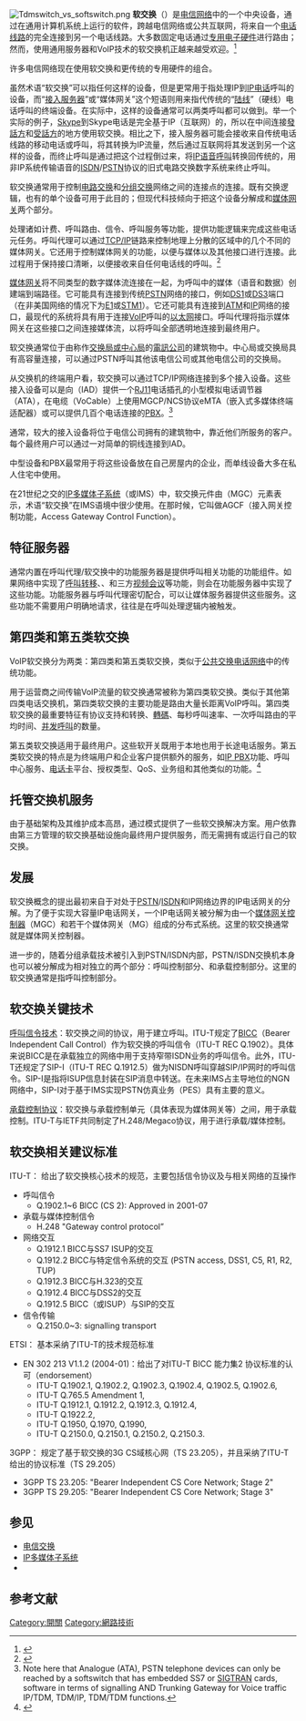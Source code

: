 {{noteTA
|G1=Communication
|G2=Telcom
}}
[[File:Tdmswitch_vs_softswitch.png|thumb]]
'''软交换'''（{{lang-en|softswitch}}）是[[电信网络|电信网络]]中的一个中央设备，通过在通用计算机系统上运行的软件，跨越电信网络或公共互联网，将来自一个[[電話線|电话线路]]的{{le|电话呼叫|telephone call}}完全连接到另一个电话线路。大多数固定电话通过[[电信交换#电子交换机|专用电子硬件]]进行路由；然而，使用通用服务器和VoIP技术的软交换机正越来越受欢迎。<ref>{{cite news|last=Buckley|first=Sean|title=Carrier VoIP saw turnaround in 2012, says Infonetics  Read more: Carrier VoIP saw turnaround in 2012, says Infonetics - FierceTelecom http://www.fiercetelecom.com/story/carrier-voip-saw-turnaround-2012-says-infonetics/2013-02-20#ixzz2LTlVeSbC|newspaper=Fierce Telecom|date=February 20, 2013}}</ref>

许多电信网络现在使用软交换和更传统的专用硬件的组合。

虽然术语“软交换”可以指任何这样的设备，但是更常用于指处理IP到[[IP电话|IP电话]]呼叫的设备，而“[[网络接入服务器|接入服务器]]”或“媒体网关”这个短语则用来指代传统的“[[固网电信|陆线]]”（硬线）电话呼叫的终端设备。在实际中，这样的设备通常可以两类呼叫都可以做到。举一个实际的例子，[[Skype|Skype]]到Skype电话是完全基于IP（互联网）的，所以在中间连接[[發話方|發話方]]和[[受話方|受話方]]的地方使用软交换。相比之下，接入服务器可能会接收来自传统电话线路的移动电话或呼叫，将其转换为IP流量，然后通过互联网将其发送到另一个这样的设备，而终止呼叫是通过把这个过程倒过来，将[[網際協議通話技術|IP语音呼叫]]转换回传统的，用非IP系统传输语音的[[综合业务数字网|ISDN]]/[[PSTN|PSTN]]协议的旧式电路交换数字系统来终止呼叫。

软交换通常用于控制[[电路交换|电路交换]]和[[分组交换|分组交换]]网络之间的连接点的连接。既有交换逻辑，也有{{le|交换结构|switched fabric}}的单个设备可用于此目的；但现代科技倾向于把这个设备分解成{{le|呼叫代理|Call Agent}}和[[媒体网关|媒体网关]]两个部分。

{{le|呼叫代理|Call Agent}}处理诸如计费、呼叫路由、信令、呼叫服务等功能，提供功能逻辑来完成这些电话元任务。呼叫代理可以通过[[TCP/IP协议族|TCP/IP]]链路来控制地理上分散的区域中的几个不同的媒体网关。它还用于控制媒体网关的功能，以便与媒体以及其他接口进行连接。此过程用于保持接口清晰，以便接收来自任何电话线的呼叫。<ref>{{cite web
|title=Softswitch - How it works
|url=http://www.ixc.ua/softswitch-how-it-works
|publisher=IXC
|date=21 September 2012
|access-date=2017-10-30
|archive-url=https://web.archive.org/web/20171112080333/http://www.ixc.ua/softswitch-how-it-works
|archive-date=2017-11-12
|dead-url=yes
}}</ref>

[[媒体网关|媒体网关]]将不同类型的数字媒体流连接在一起，为呼叫中的媒体（语音和数据）创建端到端路径。它可能具有连接到传统[[公共交换电话网|PSTN]]网络的接口，例如[[Digital_Signal_1|DS1]]或[[Digital_Signal_3|DS3]]端口（在非美国网络的情况下为[[E-carrier|E1]]或[[STM-1|STM1]]）。它还可能具有连接到[[异步传输模式|ATM]]和[[网际协议|IP]]网络的接口，最现代的系统将具有用于连接[[網際協議通話技術|VoIP]]呼叫的[[以太网|以太网]]接口。呼叫代理将指示媒体网关在这些接口之间连接媒体流，以将呼叫全部透明地连接到最终用户。

软交换通常位于由称作[[电信交换|交换局或中心局]]的[[電訊公司|電訊公司]]的建筑物中。中心局或交换局具有高容量连接，可以通过PSTN呼叫其他该电信公司或其他电信公司的交换局。

从交换机的终端用户看，软交换可以通过TCP/IP网络连接到多个接入设备。这些接入设备可以是向{{le|集成接入设备|Integrated access device}}（IAD）提供一个[[RJ11,_RJ14,_RJ25|RJ11]]电话插孔的小型模拟电话调节器（ATA），在电缆（VoCable）上使用MGCP/NCS协议eMTA（嵌入式多媒体终端适配器）或可以提供几百个电话连接的[[用户交换机|PBX]]。<ref>Note here that Analogue (ATA), PSTN telephone devices can only be reached by a softswitch that has embedded SS7 or [[SIGTRAN|SIGTRAN]] cards, software in terms of signalling AND Trunking Gateway for Voice traffic  IP/TDM, TDM/IP, TDM/TDM functions.</ref>

通常，较大的接入设备将位于电信公司拥有的建筑物中，靠近他们所服务的客户。每个最终用户可以通过一对简单的铜线连接到IAD。

中型设备和PBX最常用于将这些设备放在自己房屋内的企业，而单线设备大多在私人住宅中使用。

在21世纪之交的[[IP多媒体子系统|IP多媒体子系统]]（或IMS）中，软交换元件由{{le|媒体网关控制器|Media Gateway Controller}}（MGC）元素表示，术语“软交换”在IMS语境中很少使用。在那时候，它叫做AGCF（接入网关控制功能，Access Gateway Control Function）。

==特征服务器==
通常内置在呼叫代理/软交换中的功能服务器是提供呼叫相关功能的功能组件。如果网络中实现了[[來電轉駁|呼叫转移]]、{{le|呼叫等待|call waiting}}、{{le|回拨上一通电话|last call return}}和三方[[视频会议|视频会议]]等功能，则会在功能服务器中实现了这些功能。功能服务器与呼叫代理密切配合，可以让媒体服务器提供这些服务。这些功能不需要用户明确地请求，往往是在呼叫处理逻辑内被触发。

==第四类和第五类软交换==
VoIP软交换分为两类：第四类和第五类软交换，类似于[[公共交换电话网络|公共交换电话网络]]中的传统功能。

用于运营商之间传输VoIP流量的软交换通常被称为第四类软交换。类似于其他第四类电话交换机，第四类软交换的主要功能是路由大量长距离VoIP呼叫。第四类软交换的最重要特征有协议支持和转换、[[轉碼|轉碼]]、每秒呼叫速率、一次呼叫路由的平均时间、[[埃朗單位|并发呼叫]]的数量。

第五类软交换适用于最终用户。这些软开关既用于本地也用于长途电话服务。第五类软交换的特点是为终端用户和企业客户提供额外的服务，如[[网络电话交换机|IP PBX]]功能、呼叫中心服务、[[电话卡|电话卡]]平台、授权类型、QoS、业务组和其他{{le|第五类电话交换机|Class 5 telephone switch}}类似的功能。<ref>{{Cite web |url=http://speedflow.com/index.php/en/voip-faq |title=FAQ about VoIP and softswitches |access-date=2017-10-30 |archive-url=https://web.archive.org/web/20150910063841/http://speedflow.com/index.php/en/voip-faq |archive-date=2015-09-10 |dead-url=yes }}</ref>

==托管交换机服务==
由于基础架构及其维护成本高昂，通过{{le|托管服务提供商|hosted service provider}}模式提供了一些软交换解决方案。用户依靠由第三方管理的软交换基础设施向最终用户提供服务，而无需拥有或运行自己的软交换。

==发展==
软交换概念的提出最初来自于对处于[[PSTN|PSTN]]/[[ISDN|ISDN]]和IP网络边界的IP电话网关的分解。为了便于实现大容量IP电话网关，一个IP电话网关被分解为由一个[[媒体网关控制器|媒体网关控制器]]（MGC）和若干个媒体网关（MG）组成的分布式系统。这里的软交换通常就是媒体网关控制器。

进一步的，随着分组承载技术被引入到PSTN/ISDN内部，PSTN/ISDN交换机本身也可以被分解成为相对独立的两个部分：呼叫控制部分、和承载控制部分。这里的软交换通常是指呼叫控制部分。

== 软交换关键技术 ==

[[呼叫信令技术|呼叫信令技术]]：软交换之间的协议，用于建立呼叫。ITU-T规定了[[BICC|BICC]]（Bearer Independent Call Control）作为软交换的呼叫信令（ITU-T REC Q.1902）。具体来说BICC是在承载独立的网络中用于支持窄带ISDN业务的呼叫信令。此外，ITU-T还规定了SIP-I（ITU-T REC Q.1912.5）做为NISDN呼叫穿越SIP/IP网时的呼叫信令。SIP-I是指将ISUP信息封装在SIP消息中转送。在未来IMS占主导地位的NGN网络中，SIP-I对于基于IMS实现PSTN仿真业务（PES）具有主要的意义。

[[承载控制协议|承载控制协议]]：软交换与承载控制单元（具体表现为媒体网关等）之间，用于承载控制。ITU-T与IETF共同制定了H.248/Megaco协议，用于进行承载/媒体控制。

== 软交换相关建议标准 ==

ITU-T：
给出了软交换核心技术的规范，主要包括信令协议及与相关网络的互操作
* 呼叫信令
** Q.1902.1~6  BlCC (CS 2): Approved in 2001-07
* 承载与媒体控制信令
** H.248 "Gateway control protocol”
* 网络交互
** Q.1912.1 BICC与SS7 ISUP的交互
** Q.1912.2 BICC与特定信令系统的交互 (PSTN access, DSS1, C5, R1, R2, TUP) 
** Q.1912.3 BICC与H.323的交互
** Q.1912.4 BICC与DSS2的交互
** Q.1912.5 BICC（或ISUP）与SIP的交互
* 信令传输
** Q.2150.0~3: signalling transport
ETSI：
基本采纳了ITU-T的技术规范标准
* EN 302 213 V1.1.2 (2004-01)：给出了对ITU-T BICC 能力集2 协议标准的认可（endorsement）
** ITU-T Q.1902.1, Q.1902.2, Q.1902.3, Q.1902.4, Q.1902.5, Q.1902.6, 
** ITU-T Q.765.5 Amendment 1,
** ITU-T Q.1912.1, Q.1912.2, Q.1912.3, Q.1912.4, 
** ITU-T Q.1922.2,
** ITU-T Q.1950, Q.1970, Q.1990, 
** ITU-T Q.2150.0, Q.2150.1, Q.2150.2, Q.2150.3. 
3GPP：
规定了基于软交换的3G CS域核心网（TS 23.205），并且采纳了ITU-T给出的协议标准（TS 29.205）
* 3GPP TS 23.205: "Bearer Independent CS Core Network; Stage 2" 
* 3GPP TS 29.205: "Bearer Independent CS Core Network; Stage 3"

== 参见 ==
* [[电信交换|电信交换]]
* [[IP多媒体子系统|IP多媒体子系统]]
* {{le|软件定义移动网络|Software defined mobile network}}

== 参考文献 ==
{{Reflist}}

[[Category:開關|Category:開關]]
[[Category:網路技術|Category:網路技術]]